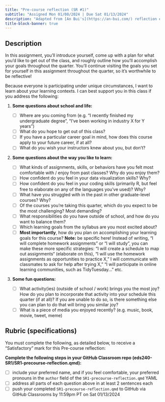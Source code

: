 ```yaml
---
title: "Pre-course reflection (SR #1)"
subtitle: "Assigned Mon 01/08/2024 | Due Sat 01/13/2024"
description: "Adapted from [An Bui's](https://an-bui.com/) reflection exercises in ENVS 193DS"
title-block-banner: true
---
```


## Description 

In this assignment, you’ll introduce yourself, come up with a plan for what you’d like to get out of the class, and roughly outline how you'll accomplish your goals throughout the quarter. You’ll continue visiting the goals you set for yourself in this assignment throughout the quarter, so it’s worthwhile to be reflective!

Because everyone is participating under unique circumstances, I want to learn about your learning contexts. I can best support you in this class if you address the following:

1. [**Some questions about school and life:**]{.teal-text}  

    - [ ] Where are you coming from (e.g. “I recently finished my undergraduate degree”, “I’ve been working in industry X for Y years”)
    - [ ] What do you hope to get out of this class?
    - [ ] If you have a particular career goal in mind, how does this course apply to your future career, if at all? 
    - [ ] What do you wish your instructors knew about you, but don’t?

2. [**Some questions about the way you like to learn:**]{.teal-text}   

    - [ ] What kinds of assignments, skills, or behaviors have you felt most comfortable with / enjoy from past classes? Why do you enjoy them?
    - [ ] How confident do you feel in your data visualization skills? Why?
    - [ ] How confident do you feel in your coding skills (primarily R, but feel free to elaborate on any of the languages you’ve used)? Why?
    - [ ] What have you struggled with in the past in other graduate-level courses? Why?
    - [ ] Of the courses you’re taking this quarter, which do you expect to be the most challenging? Most demanding?
    - [ ] What responsibilities do you have outside of school, and how do you want to balance them?
    - [ ] Which learning goals from the syllabus are you most excited about?
    - [ ] **Most importantly**, how do you plan on accomplishing your learning goals for this course? **Note:** be specific here! Instead of writing, “I will complete homework assignments” or “I will study”,  you can make these more specific strategies: “I will create a schedule to map out assignments“ (elaborate on this), “I will use the homework assignments as opportunities to practice X,” I will communicate with classmates to ask for help after trying X,” “I will participate in online learning communities, such as TidyTuesday...” etc.

3. [**Some fun questions:**]{.teal-text}  

    - [ ] What activity(ies) (outside of school / work) brings you the most joy? How do you plan to incorporate that activity into your schedule this quarter (if at all)? If you are unable to do so, is there something else you can plan to do that will bring you similar joy? 
    - [ ] What is a piece of media you enjoyed recently? (e.g. music, book, movie, tweet, meme)

## Rubric (specifications)

You must complete the following, as detailed below, to receive a "Satisfactory" mark for this Pre-course reflection:

**Complete the following steps in your GitHub Classroom repo (eds240-SR1/SR1-precourse-reflection.qmd):**

  - [ ] include your preferred name, and if you feel comfortable, your preferred pronouns in the `author` field of the `SR1-precourse-reflection.qmd` YAML 
  - [ ] address all parts of each question above in [at least 2 sentences each]{.peach-text}
  - [ ] push your completed `SR1-precourse-reflection.qmd` to GitHub via GitHub Classrooms by 11:59pm PT on Sat 01/13/2024

